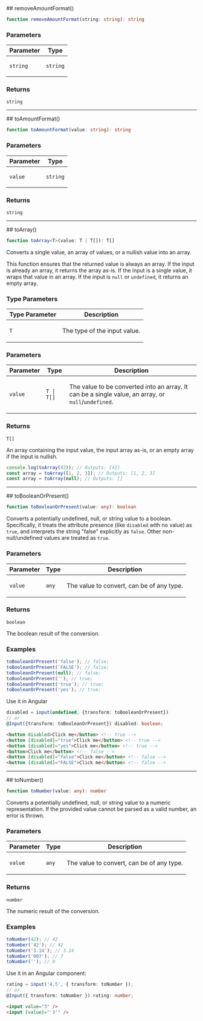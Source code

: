 
[//]: # (Do not edit directly)
[//]: # (Generated by the Cocokits TypeDoc custom theme on Tue Mar 25 2025)



<Meta title='Utils/Transform'/>
<MdxPage breadcrumb='Utils' title='Transform' tocItems={tocItems} hideThemeSwitcher={true}>
<div>
</div><div id="selection_removeamountformat">
## removeAmountFormat()

```ts
function removeAmountFormat(string: string): string
```

### Parameters

<div class="arg-type-table-wrapper">
<table class="arg-type-table arg-type-table--full-width">
<thead>
<tr>
<th>Parameter</th>
<th>Type</th>
</tr>
</thead>
<tbody>
<tr>
<td>

`string`

</td>
<td>

`string`

</td>
</tr>
</tbody>
</table>
</div>

### Returns

`string`

***

</div><div id="selection_toamountformat">
## toAmountFormat()

```ts
function toAmountFormat(value: string): string
```

### Parameters

<div class="arg-type-table-wrapper">
<table class="arg-type-table arg-type-table--full-width">
<thead>
<tr>
<th>Parameter</th>
<th>Type</th>
</tr>
</thead>
<tbody>
<tr>
<td>

`value`

</td>
<td>

`string`

</td>
</tr>
</tbody>
</table>
</div>

### Returns

`string`

***

</div><div id="selection_toarray">
## toArray()

```ts
function toArray<T>(value: T | T[]): T[]
```

Converts a single value, an array of values, or a nullish value into an array.

This function ensures that the returned value is always an array. If the input is already an array,
it returns the array as-is. If the input is a single value, it wraps that value in an array.
If the input is `null` or `undefined`, it returns an empty array.

### Type Parameters

<div class="arg-type-table-wrapper">
<table class="arg-type-table arg-type-table--full-width">
<thead>
<tr>
<th>Type Parameter</th>
<th class="description-column">Description</th>
</tr>
</thead>
<tbody>
<tr>
<td>

`T`

</td>
<td>

The type of the input value.

</td>
</tr>
</tbody>
</table>
</div>

### Parameters

<div class="arg-type-table-wrapper">
<table class="arg-type-table arg-type-table--full-width">
<thead>
<tr>
<th>Parameter</th>
<th>Type</th>
<th class="description-column">Description</th>
</tr>
</thead>
<tbody>
<tr>
<td>

`value`

</td>
<td>

`T | T[]`

</td>
<td>

The value to be converted into an array. It can be a single value, an array, or `null`/`undefined`.

</td>
</tr>
</tbody>
</table>
</div>

### Returns

`T[]`

An array containing the input value, the input array as-is, or an empty array if the input is nullish.

```typescript
console.log(toArray(42)); // Outputs: [42]
const array = toArray([1, 2, 3]); // Outputs: [1, 2, 3]
const array = toArray(null); // Outputs: []
```

***

</div><div id="selection_tobooleanorpresent">
## toBooleanOrPresent()

```ts
function toBooleanOrPresent(value: any): boolean
```

Converts a potentially undefined, null, or string value to a boolean.
Specifically, it treats the attribute presence (like `disabled` with no value)
as `true`, and interprets the string "false" explicitly as `false`.
Other non-null/undefined values are treated as `true`.

### Parameters

<div class="arg-type-table-wrapper">
<table class="arg-type-table arg-type-table--full-width">
<thead>
<tr>
<th>Parameter</th>
<th>Type</th>
<th class="description-column">Description</th>
</tr>
</thead>
<tbody>
<tr>
<td>

`value`

</td>
<td>

`any`

</td>
<td>

The value to convert, can be of any type.

</td>
</tr>
</tbody>
</table>
</div>

### Returns

`boolean`

The boolean result of the conversion.

### Examples

```typescript
toBooleanOrPresent('false'); // false;
toBooleanOrPresent('FALSE'); // false;
toBooleanOrPresent(null); // false;
toBooleanOrPresent(''); // true;
toBooleanOrPresent('true'); // true;
toBooleanOrPresent('yes'); // true;
```

Use it in Angular
```typescript
disabled = input(undefined, {transform: toBooleanOrPresent})
// or
@Input({transform: toBooleanOrPresent}) disabled: boolean;
```
```html
<button disabled>Click me</button> <!-- true -->
<button [disabled]="true">Click me</button> <!-- true -->
<button [disabled]="yes">Click me</button> <!-- true -->
<button>Click me</button> <!-- false -->
<button [disabled]="false">Click me</button> <!-- false -->
<button [disabled]="FALSE">Click me</button> <!-- false -->
```

***

</div><div id="selection_tonumber">
## toNumber()

```ts
function toNumber(value: any): number
```

Converts a potentially undefined, null, or string value to a numeric representation.
If the provided value cannot be parsed as a valid number, an error is thrown.

### Parameters

<div class="arg-type-table-wrapper">
<table class="arg-type-table arg-type-table--full-width">
<thead>
<tr>
<th>Parameter</th>
<th>Type</th>
<th class="description-column">Description</th>
</tr>
</thead>
<tbody>
<tr>
<td>

`value`

</td>
<td>

`any`

</td>
<td>

The value to convert, can be of any type.

</td>
</tr>
</tbody>
</table>
</div>

### Returns

`number`

The numeric result of the conversion.

### Examples

```typescript
toNumber(42); // 42
toNumber('42'); // 42
toNumber('3.14'); // 3.14
toNumber('007'); // 7
toNumber(''); // 0
```

Use it in an Angular component:
```typescript
rating = input('4.5', { transform: toNumber });
// or
@Input({ transform: toNumber }) rating: number;
```
```html
<input value="3" />
<input [value]="'3'" />
```

</div>
</MdxPage>
